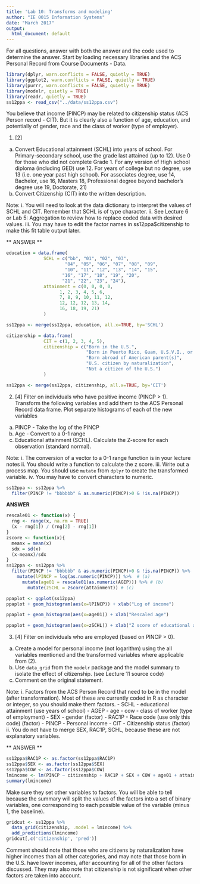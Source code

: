 ```yaml
---
title: 'Lab 10: Transforms and modeling'
author: "IE 0015 Information Systems"
date: "March 2017"
output:
  html_document: default
---
```


For all questions, answer with both the answer and the code used to determine the answer.  Start by loading necessary libraries and the ACS Personal Record from Course Documents - Data.

```r
library(dplyr, warn.conflicts = FALSE, quietly = TRUE)
library(ggplot2, warn.conflicts = FALSE, quietly = TRUE)
library(purrr, warn.conflicts = FALSE, quietly = TRUE)
library(modelr, quietly = TRUE)
library(readr, quietly = TRUE)
ss12ppa <- read_csv("../data/ss12ppa.csv")
```


You believe that income (PINCP) may be related to citizenship status (ACS Person record - CIT).  But it is clearly also a function of age, education, and potentially of gender, race and the class of worker (type of employer).

1. [2] 
  a. Convert Educational attainment (SCHL) into years of school.  For Primary-secondary school, use the grade last attained (up to 12). Use 0 for those who did not complete Grade 1. For any version of High school diploma (including GED) use 12. For years of college but no degree, use 13 (i.e. one year past high school).  For associates degree, use 14, Bachelor, use 16, Masters 18, Professional degree beyond bachelor's degree use 19, Doctorate, 21)
  b.  Convert Citizenship (CIT) into the written description.

Note: 
  i. You will need to look at the data dictionary to interpret the values of SCHL and CIT. Remember that SCHL is of type character. 
  ii. See Lecture 6 or Lab 5: Aggregation to review how to replace coded data with desired values.
  iii. You may have to edit the factor names in ss12ppa$citizenship to make this fit table output later.
  
** ANSWER **

```r
education = data.frame(
              SCHL = c("bb", "01", "02", "03", 
                      "04", "05", "06", "07", "08", "09", 
                      "10", "11", "12", "13", "14", "15", 
                     "16", "17", "18", "19", "20",
                     "21", "22", "23", "24"), 
              attainment = c(0, 0, 0, 0,  
                    1, 2, 3, 4, 5, 6,
                    7, 8, 9, 10, 11, 12,
                    12, 12, 12, 13, 14,
                    16, 18, 19, 21)
              )

ss12ppa <- merge(ss12ppa, education, all.x=TRUE, by='SCHL')
```

```r
citizenship = data.frame(
              CIT = c(1, 2, 3, 4, 5), 
              citizenship = c("Born in the U.S.",
                              "Born in Puerto Rico, Guam, U.S.V.I., or the N. Marianas",
                              "Born abroad of American parent(s)",
                              "U.S. citizen by naturalization", 
                              "Not a citizen of the U.S.")
              )

ss12ppa <- merge(ss12ppa, citizenship, all.x=TRUE, by='CIT')
```

2. [4]  Filter on individuals who have positive income (PINCP > 1). Transform the following variables and add them to the ACS Personal Record data frame. Plot separate histograms of each of the new variables

  a. PINCP - Take the log of the PINCP
  b. Age - Convert to a 0-1 range
  c. Educational attainment (SCHL). Calculate the Z-score for each observation (standard normal).
  
Note:
  i. The conversion of a vector to a 0-1 range function is in your lecture notes
  ii. You should write a function to calculate the z score.
  iii. Write out a process map. You should use `mutate` from `dplyr` to create the transformed variable.
  iv.  You may have to convert characters to numeric.
  
```r
ss12ppa <- ss12ppa %>%
  filter(PINCP != "bbbbbb" & as.numeric(PINCP)>0 & !is.na(PINCP))
```

**ANSWER** 
```r
rescale01 <- function(x) {
  rng <- range(x, na.rm = TRUE)
  (x - rng[1]) / (rng[2] - rng[1])
}
zscore <- function(x){
  meanx = mean(x)
  sdx = sd(x)
  (x-meanx)/sdx 
}
ss12ppa <- ss12ppa %>%
  filter(PINCP != "bbbbbb" & as.numeric(PINCP)>0 & !is.na(PINCP)) %>%
    mutate(lPINCP = log(as.numeric(PINCP))) %>%  # (a)
      mutate(age01 = rescale01(as.numeric(AGEP))) %>% # (b)
        mutate(zSCHL = zscore(attainment)) # (c)
```
```r
ppaplot <- ggplot(ss12ppa)
ppaplot + geom_histogram(aes(x=lPINCP)) + xlab("Log of income")
```
```r
ppaplot + geom_histogram(aes(x=age01)) + xlab("Rescaled age")
```
```r
ppaplot + geom_histogram(aes(x=zSCHL)) + xlab("Z score of educational attainment")
```

3. [4] Filter on individuals who are employed (based on PINCP > 0).
  a. Create a model for personal income (not logarithm) using the all variables mentioned and the transformed variables where applicable from (2).  
  b. Use `data_grid` from the `modelr` package and the model summary to isolate the effect of citizenship. (see Lecture 11 source code)
  c. Comment on the original statement.

Note: 
  i. Factors from the ACS Person Record that need to be in the model (after transformation). Most of these are currently coded in R as character or integer, so you should make them factors.
    -  SCHL - educational attainment (use years of school)
    -  AGEP - age
    -  cow - class of worker (type of employment)
    -  SEX - gender (factor)
    -  RAC1P - Race code (use only this code) (factor)
    -  PINCP - Personal income
    -  CIT - Citizenship status (factor)
  ii. You do not have to merge SEX, RAC1P, SCHL, because these are not explanatory variables.
  
** ANSWER **

```r
ss12ppa$RAC1P <- as.factor(ss12ppa$RAC1P)
ss12ppa$SEX <- as.factor(ss12ppa$SEX)
ss12ppa$COW <- as.factor(ss12ppa$COW)
lmincome <- lm(PINCP ~ citizenship + RAC1P + SEX + COW + age01 + attainment, data=ss12ppa)
summary(lmincome)
```

Make sure they set other variables to factors. You will be able to tell because the summary will split the values of the factors into a set of binary variables, one corresponding to each possible value of the variable (minus 1, the baseline).

```r
gridcut <- ss12ppa %>% 
  data_grid(citizenship, .model = lmincome) %>% 
  add_predictions(lmincome)
gridcut[,c('citizenship', 'pred')]
```

Comment should note that those who are citizens by naturalization have higher incomes than all other categories, and may note that those born in the U.S. have lower incomes, after accounting for all of the other factors discussed. They may also note that citizenship is not significant when other factors are taken into account.
